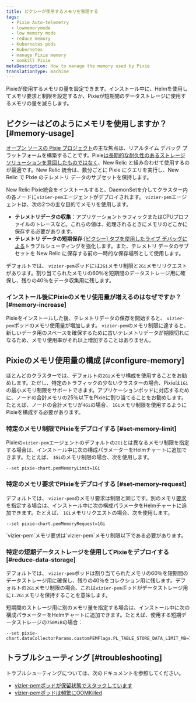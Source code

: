 ```yaml
---
title: ピクシーが使用するメモリを管理する
tags:
  - Pixie Auto-telemetry
  - lowmemorymode
  - low memory mode
  - reduce memory
  - Kubernetes pods
  - Kubernetes
  - manage Pixie memory
  - oomkill Pixie
metaDescription: How to manage the memory used by Pixie
translationType: machine
---
```


Pixieが使用するメモリの量を設定できます。インストール中に、Helmを使用してメモリ要求と制限を設定するか、Pixieが短期間のデータストレージに使用するメモリの量を減らします。

## ピクシーはどのようにメモリを使用しますか？ [#memory-usage]

[オープン ソースの Pixie プロジェクト](https://github.com/pixie-io/pixie)の主な焦点は、リアルタイム デバッグ プラットフォームを構築することです。Pixie[は長期的な耐久性のあるストレージ ソリューションを意図したものではなく](https://docs.px.dev/about-pixie/faq/#data-collection-how-much-data-does-pixie-store)、New Relic と組み合わせて使用するのが最適です。New Relic 統合は、数分ごとに Pixie にクエリを実行し、New Relic で Pixie のテレメトリ データのサブセットを保持します。

New Relic Pixie統合をインストールすると、DaemonSetを介してクラスター内の各ノードに`vizier-pem`エージェントがデプロイされます。 `vizier-pem`エージェントは、次の2つの主な目的でメモリを使用します。

* **テレメトリデータの収集**：アプリケーショントラフィックまたはCPUプロファイルのトレースなど。これらの値は、処理されるときにメモリのどこかに保存する必要があります。
* **テレメトリ データの短期保存**:[\[ピクシー\] タブを使用したライブ デバッグによる](/docs/kubernetes-pixie/auto-telemetry-pixie/understand-use-data/live-debugging-with-pixie)トラブルシューティングを強化します。また、テレメトリ データのサブセットを New Relic に保存する前の一時的な保存場所として使用します。

デフォルトでは、 `vizier-pem`ポッドには`2Gi`メモリ制限と`2Gi`メモリリクエストがあります。割り当てられたメモリの60％を短期間のデータストレージ用に確保し、残りの40％をデータ収集用に残します。

### インストール後にPixieのメモリ使用量が増えるのはなぜですか？ [#memory-increase]

Pixieをインストールした後、テレメトリデータの保存を開始すると、 `vizier-pem`ポッドのメモリ使用量が増加します。 `vizier-pem`のメモリ制限に達すると、新しいデータ用のスペースを確保するために古いテレメトリデータが期限切れになるため、メモリ使用率がそれ以上増加することはありません。

## Pixieのメモリ使用量の構成 [#configure-memory]

ほとんどのクラスターでは、デフォルトの`2Gi`メモリ構成を使用することをお勧めします。ただし、特定のトラフィックの少ないクラスターの場合、Pixieは`1Gi`の最小メモリ制限をサポートできます。アプリケーションポッドに対応するために、ノードの合計メモリの25％以下をPixieに割り当てることをお勧めします。たとえば、ノードの合計メモリが`4Gi`の場合、 `1Gi`メモリ制限を使用するようにPixieを構成する必要があります。

### 特定のメモリ制限でPixieをデプロイする [#set-memory-limit]

Pixieの`vizier-pem`エージェントのデフォルトの`2Gi`とは異なるメモリ制限を指定する場合は、インストール中に次の構成パラメーターをHelmチャートに追加できます。たとえば、 `1Gi`のメモリ制限の場合、次を使用します。

```
--set pixie-chart.pemMemoryLimit=1Gi
```

### 特定のメモリ要求でPixieをデプロイする [#set-memory-request]

デフォルトでは、 `vizier-pem`のメモリ要求は制限と同じです。別のメモリ[要求](https://kubernetes.io/docs/concepts/configuration/manage-resources-containers/#requests-and-limits)を指定する場合は、インストール中に次の構成パラメータをHelmチャートに追加できます。たとえば、 `1Gi`メモリリクエストの場合、次を使用します。

```
--set pixie-chart.pemMemoryRequest=1Gi
```

<Callout variant="important">
  `vizier-pem`メモリ要求は`vizier-pem`メモリ制限以下である必要があります。
</Callout>

### 特定の短期データストレージを使用してPixieをデプロイする [#reduce-data-storage]

デフォルトでは、 `vizier-pem`ポッドは割り当てられたメモリの60％を短期間のデータストレージ用に確保し、残りの40％をコレクション用に残します。デフォルトの`2Gi`メモリ制限の場合、これは`vizier-pem`ポッドがデータストレージ用に`1.2Gi`メモリを保持することを意味します。

短期間のストレージ用に別のメモリ量を指定する場合は、インストール中に次の構成パラメーターをHelmチャートに追加できます。たとえば、使用する短期データストレージの`750MiB`の場合：

```
--set pixie-chart.dataCollectorParams.customPEMFlags.PL_TABLE_STORE_DATA_LIMIT_MB=750
```

## トラブルシューティング [#troubleshooting]

トラブルシューティングについては、次のドキュメントを参照してください。

* [vizier-pemポッドが保留状態でスタックしています](/docs/kubernetes-pixie/auto-telemetry-pixie/troubleshooting/pods-stuck-pending)
* [vizier-pemポッドは頻繁にOOMKilled](/docs/kubernetes-pixie/auto-telemetry-pixie/troubleshooting/pods-frequently-oomkilled)